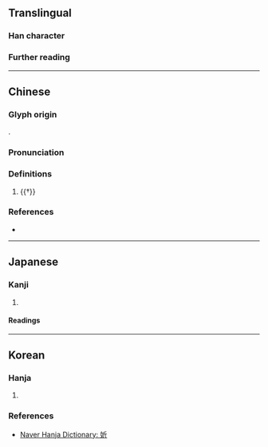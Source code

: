 {{character info}}
==Translingual==

===Han character===
{{Han char|rn=38|rad=女|as=04|sn=7|four=42421|canj=VHML|ids=⿰女斤}}

===Further reading===
{{Han ref|kx=0257.010|dkj=06101|dj=0521.140|hdz=21031.080|uh=59A1}}

----

==Chinese==
{{zh-forms}}

===Glyph origin===
{{Han compound|女|斤|c1=s|c2=p|ls=psc|t1=woman}}.

===Pronunciation===
{{zh-pron
|m=xīn
|c=jan1
|mc=y
|oc=y
|cat=pn
}}

===Definitions===
{{head|zh|Han character}}

# {{†}} {{zh-used2|fn}}

===References===
* {{R:yue:Hanzi}}

----

==Japanese==

===Kanji===
{{ja-kanji|grade=|rs=女04}}

# {{rfdef|ja|sort=女04}}

====Readings====
{{ja-readings
|on=きん,こん
}}

----

==Korean==

===Hanja===
{{ko-hanja|아름답다|아름다울|흔}}

# {{rfdef|ko|sort=女04}}

===References===
* [https://hanja.dict.naver.com/#/entry/ccko/866df866ce4f49958342f2dcec6d04b1 Naver Hanja Dictionary: 妡]